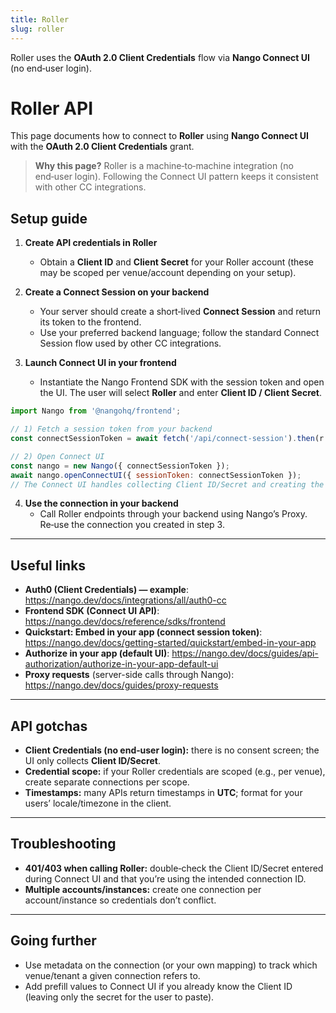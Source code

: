```yaml
---
title: Roller
slug: roller
---
```



<Overview />
<PreBuiltTooling />
<PreBuiltUseCases />

<Tip>
  Roller uses the <strong>OAuth 2.0 Client Credentials</strong> flow via <strong>Nango Connect UI</strong> (no end‑user login).
</Tip>

# Roller API

This page documents how to connect to **Roller** using **Nango Connect UI** with the **OAuth 2.0 Client Credentials** grant.

> **Why this page?** Roller is a machine‑to‑machine integration (no end‑user login). Following the Connect UI pattern keeps it consistent with other CC integrations.


## Setup guide

1. **Create API credentials in Roller**
   - Obtain a **Client ID** and **Client Secret** for your Roller account (these may be scoped per venue/account depending on your setup).

2. **Create a Connect Session on your backend**
   - Your server should create a short‑lived **Connect Session** and return its token to the frontend.
   - Use your preferred backend language; follow the standard Connect Session flow used by other CC integrations.

3. **Launch Connect UI in your frontend**
   - Instantiate the Nango Frontend SDK with the session token and open the UI. The user will select **Roller** and enter **Client ID / Client Secret**.

```js
import Nango from '@nangohq/frontend';

// 1) Fetch a session token from your backend
const connectSessionToken = await fetch('/api/connect-session').then(r => r.text());

// 2) Open Connect UI
const nango = new Nango({ connectSessionToken });
await nango.openConnectUI({ sessionToken: connectSessionToken });
// The Connect UI handles collecting Client ID/Secret and creating the connection
```

4. **Use the connection in your backend**
   - Call Roller endpoints through your backend using Nango’s Proxy. Re‑use the connection you created in step 3.

---

## Useful links

- **Auth0 (Client Credentials) — example**: https://nango.dev/docs/integrations/all/auth0-cc
- **Frontend SDK (Connect UI API)**: https://nango.dev/docs/reference/sdks/frontend
- **Quickstart: Embed in your app (connect session token)**: https://nango.dev/docs/getting-started/quickstart/embed-in-your-app
- **Authorize in your app (default UI)**: https://nango.dev/docs/guides/api-authorization/authorize-in-your-app-default-ui
- **Proxy requests** (server-side calls through Nango): https://nango.dev/docs/guides/proxy-requests

---

## API gotchas

- **Client Credentials (no end‑user login):** there is no consent screen; the UI only collects **Client ID/Secret**.
- **Credential scope:** if your Roller credentials are scoped (e.g., per venue), create separate connections per scope.
- **Timestamps:** many APIs return timestamps in **UTC**; format for your users’ locale/timezone in the client.

---

## Troubleshooting

- **401/403 when calling Roller:** double‑check the Client ID/Secret entered during Connect UI and that you’re using the intended connection ID.
- **Multiple accounts/instances:** create one connection per account/instance so credentials don’t conflict.

---

## Going further

- Use metadata on the connection (or your own mapping) to track which venue/tenant a given connection refers to.
- Add prefill values to Connect UI if you already know the Client ID (leaving only the secret for the user to paste).
